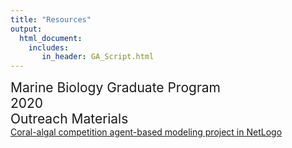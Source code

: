 ```yaml
---
title: "Resources"
output: 
  html_document:
    includes:
       in_header: GA_Script.html
---
```


<!-- Google tag (gtag.js) -->
<script async src="https://www.googletagmanager.com/gtag/js?id=G-FSXD1R74HZ"></script>
<script>
  window.dataLayer = window.dataLayer || [];
  function gtag(){dataLayer.push(arguments);}
  gtag('js', new Date());

  gtag('config', 'G-FSXD1R74HZ');
</script>

<div style="text-align: left">  
<span style="font-size:1.5em;"> Marine Biology Graduate Program </span>
<br>
<span style="font-size:1.5em;"> 2020 </span>
<br>
<span style="font-size:1.5em;"> Outreach Materials </span>
<br>
<a href="outreach.html"> Coral-algal competition agent-based modeling project in NetLogo</a> 

</div>
